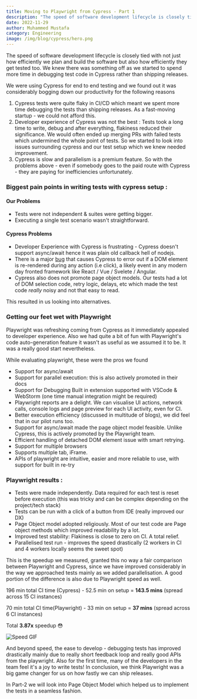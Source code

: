 ```yaml
---
title: Moving to Playwright from Cypress - Part 1
description: "The speed of software development lifecycle is closely tied with not just how efficiently we plan and build the software but also how efficiently they get tested too. We knew there was something off as we started to spend more time in debugging test code in Cypress rather than shipping releases."
date: 2022-11-29
author: Muhammed Mustafa
category: Engineering
image: /img/blog/cypress/hero.png
---
```


The speed of software development lifecycle is closely tied with not just how efficiently we plan and build the software but also how efficiently they get tested too. We knew there was something off as we started to spend more time in debugging test code in Cypress rather than shipping releases.

We were using Cypress for end to end testing and we found out it was considerably bogging down our productivity for the following reasons

1. Cypress tests were quite flaky in CI/CD which meant we spent more time debugging the tests than shipping releases. As a fast-moving startup - we could not afford this.
2. Developer experience of Cypress was not the best : Tests took a long time to write, debug and after everything, flakiness reduced their significance. We would often ended up merging PRs with failed tests which undermined the whole point of tests. So we started to look into issues surrounding cypress and our test setup which we knew needed improvement.
3. Cypress is slow and parallelism is a premium feature. So with the problems above - even if somebody goes to the paid route with Cypress - they are paying for inefficiencies unfortunately.


### Biggest pain points in writing tests with cypress setup :

#### Our Problems
- Tests were not independent & suites were getting bigger.
- Executing a single test scenario wasn't straightforward.

#### Cypress Problems
- Developer Experience with Cypress is frustrating - Cypress doesn't support async/await hence it was plain old callback hell of nodejs.
- There is a major [bug](https://github.com/cypress-io/cypress/issues/7306?ref=blog.nocodb.com) that causes Cypress to error out if a DOM element is re-rendered during any action (i.e click), a likely event in any modern day fronted framework like React / Vue / Svelete / Angular.
- Cypress also does not promote page object models. Our tests had a lot of DOM selection code, retry logic, delays, etc which made the test code *really* noisy and not that easy to read.

This resulted in us looking into alternatives.


### Getting our feet wet with Playwright

Playwright was refreshing coming from Cypress as it immediately appealed to developer experience. Also we had quite a bit of fun with Playwright's code auto-generation feature it wasn't as useful as we assumed it to be. It was a really good start nevertheless.

While evaluating playwright, these were the pros we found

- Support for async/await
- Support for parallel execution: this is also actively promoted in their docs
- Support for Debugging Built in extension supported with VSCode & WebStorm (one time manual integration might be required)
- Playwright reports are a delight. We can visualise UI actions, network calls, console logs and page preview for each UI activity, even for CI.
- Better execution efficiency (discussed in multitude of blogs), we did feel that in our pilot runs too.
- Support for async/await made the page object model feasible. Unlike Cypress, this is actively promoted by the Playwright team.
- Efficient handling of detached DOM element issue with smart retrying.
- Support for multiple browsers
- Supports multiple tab, iFrame.
- APIs of playwright are intuitive, easier and more reliable to use, with support for built in re-try

### Playwright results :

- Tests were made independently.  Data required for each test is reset before execution (this was tricky and can be complex depending on the project/tech stack)
- Tests can be run with a click of a button from IDE (really improved our DX)
- Page Object model adopted religiously.  Most of our test code are Page object methods which improved readability by a lot.
- Improved test stability: Flakiness is close to zero on CI. A total relief.
- Parallelised test run - improves the speed drastically (2 workers in CI and 4 workers locally seems the sweet spot)

This is the speedup we measured, granted this no way a fair comparison between Playwright and Cypress, since we have improved considerably in the way we approached tests mainly as we added parallelisation. A good portion of the difference is also due to Playwright speed as well.

196 min total CI time (Cypress) - 52.5 min on setup = **143.5 mins** (spread across 15 CI instances)

70 min total CI time(Playwright) - 33 min on setup = **37 mins** (spread across 6 CI instances)

Total **3.87x** speedup 😳


![Speed GIF](/img/blog/cypress/speed.gif)

And beyond speed, the ease to develop - debugging tests has improved drastically mainly due to really short feedback loop and really good APIs from the playwright. Also for the first time, many of the developers in the team feel it's a joy to write tests! In conclusion, we think Playwright was a big game changer for us on how fastly we can ship releases.

In Part-2 we will look into Page Object Model which helped us to implement the tests in a seamless fashion.

